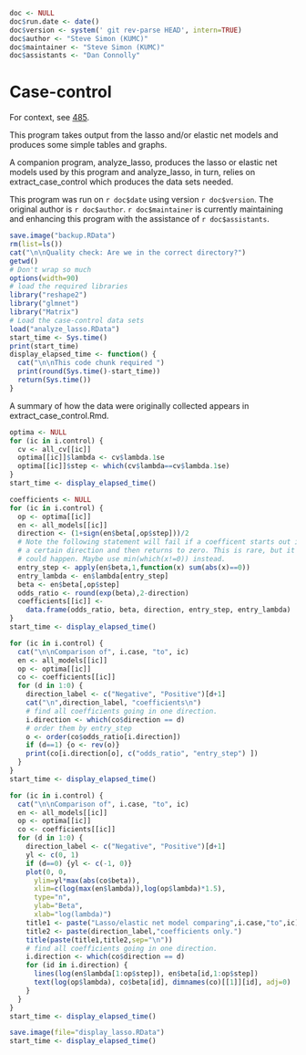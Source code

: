 ```r
doc <- NULL
doc$run.date <- date()
doc$version <- system(' git rev-parse HEAD', intern=TRUE)
doc$author <- "Steve Simon (KUMC)"
doc$maintainer <- "Steve Simon (KUMC)"
doc$assistants <- "Dan Connolly"
```


Case-control
============
For context, see [485].

[485]: https://informatics.gpcnetwork.org/trac/Project/ticket/485
[bc_qa]: https://bitbucket.org/gpcnetwork/bc_qa

This program takes output from the lasso and/or elastic net models
and produces some simple tables and graphs.

A companion program, analyze_lasso, produces the lasso or elastic net
models used by this program and analyze_lasso, in turn, relies on 
extract_case_control which produces the data sets needed.

This program was run on `r doc$date` using version `r doc$version`.
The original author is `r doc$author`. `r doc$maintainer`
is currently maintaining and enhancing this program
with the assistance of `r doc$assistants`.


```r
save.image("backup.RData")
rm(list=ls())
cat("\n\nQuality check: Are we in the correct directory?")
getwd()
# Don't wrap so much
options(width=90)
# load the required libraries
library("reshape2")
library("glmnet")
library("Matrix")
# Load the case-control data sets
load("analyze_lasso.RData")
start_time <- Sys.time()
print(start_time)
display_elapsed_time <- function() {
  cat("\n\nThis code chunk required ")
  print(round(Sys.time()-start_time))
  return(Sys.time())
}
```

A summary of how the data were originally collected appears in 
extract_case_control.Rmd.


```r
optima <- NULL
for (ic in i.control) {
  cv <- all_cv[[ic]]
  optima[[ic]]$lambda <- cv$lambda.1se
  optima[[ic]]$step <- which(cv$lambda==cv$lambda.1se)
}
start_time <- display_elapsed_time()
```

```r
coefficients <- NULL
for (ic in i.control) {
  op <- optima[[ic]]
  en <- all_models[[ic]]
  direction <- (1+sign(en$beta[,op$step]))/2
  # Note the following statement will fail if a coefficent starts out in
  # a certain direction and then returns to zero. This is rare, but it
  # could happen. Maybe use min(which(x!=0)) instead.
  entry_step <- apply(en$beta,1,function(x) sum(abs(x)==0))
  entry_lambda <- en$lambda[entry_step]
  beta <- en$beta[,op$step]
  odds_ratio <- round(exp(beta),2-direction)
  coefficients[[ic]] <- 
    data.frame(odds_ratio, beta, direction, entry_step, entry_lambda)
}
start_time <- display_elapsed_time()
```

```r
for (ic in i.control) {
  cat("\n\nComparison of", i.case, "to", ic)
  en <- all_models[[ic]]
  op <- optima[[ic]]
  co <- coefficients[[ic]]
  for (d in 1:0) {
    direction_label <- c("Negative", "Positive")[d+1]
    cat("\n",direction_label, "coefficients\n")
    # find all coefficients going in one direction.
    i.direction <- which(co$direction == d)
    # order them by entry_step
    o <- order(co$odds_ratio[i.direction])
    if (d==1) {o <- rev(o)}
    print(co[i.direction[o], c("odds_ratio", "entry_step") ])
  }
}
start_time <- display_elapsed_time()
```

```r
for (ic in i.control) {
  cat("\n\nComparison of", i.case, "to", ic)
  en <- all_models[[ic]]
  op <- optima[[ic]]
  co <- coefficients[[ic]]
  for (d in 1:0) {
    direction_label <- c("Negative", "Positive")[d+1]
    yl <- c(0, 1)
    if (d==0) {yl <- c(-1, 0)}
    plot(0, 0,
      ylim=yl*max(abs(co$beta)), 
      xlim=c(log(max(en$lambda)),log(op$lambda)*1.5),
      type="n",
      ylab="Beta",
      xlab="log(lambda)")
    title1 <- paste("Lasso/elastic net model comparing",i.case,"to",ic)
    title2 <- paste(direction_label,"coefficients only.")
    title(paste(title1,title2,sep="\n"))
    # find all coefficients going in one direction.
    i.direction <- which(co$direction == d)
    for (id in i.direction) {
      lines(log(en$lambda[1:op$step]), en$beta[id,1:op$step])
      text(log(op$lambda), co$beta[id], dimnames(co)[[1]][id], adj=0)
    }
  }
}
start_time <- display_elapsed_time()
```


```r
save.image(file="display_lasso.RData")
start_time <- display_elapsed_time()
```
